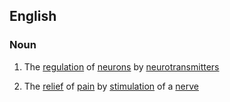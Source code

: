 ==English==

===Noun===
{{wikipedia}}
{{en-noun}}

# {{context|biology|lang=en}} The [[regulation]] of [[neuron]]s by [[neurotransmitter]]s
# {{context|medicine|lang=en}} The [[relief]] of [[pain]] by [[stimulation]] of a [[nerve]]